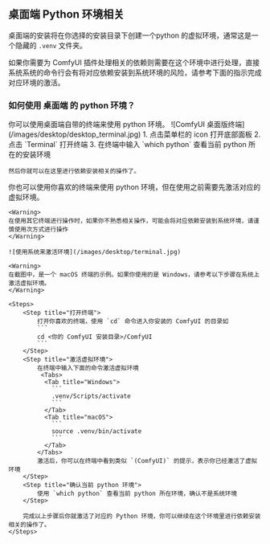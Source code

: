 ## 桌面端 Python 环境相关

桌面端的安装将在你选择的安装目录下创建一个python 的虚拟环境，通常这是一个隐藏的 `.venv` 文件夹。

如果你需要为 ComfyUI 插件处理相关的依赖则需要在这个环境中进行处理，直接系统系统的命令行会有将对应依赖安装到系统环境的风险，请参考下面的指示完成对应环境的激活。

### 如何使用 桌面端 的 python 环境？

<Tabs>
  <Tab title="Desktop(推荐)">
    你可以使用桌面端自带的终端来使用 python 环境。
    ![ComfyUI 桌面版终端](/images/desktop/desktop_terminal.jpg)
    1. 点击菜单栏的 icon 打开底部面板
    2. 点击 `Terminal` 打开终端
    3. 在终端中输入 `which python` 查看当前 python 所在的安装环境

    然后你就可以在这里进行依赖安装相关的操作了。
  </Tab>
  <Tab title="Terminal">
    你也可以使用你喜欢的终端来使用 python 环境，但在使用之前需要先激活对应的虚拟环境。

    <Warning>
    在使用其它终端进行操作时，如果你不熟悉相关操作，可能会将对应依赖安装到系统环境，请谨慎使用次方式进行操作
    </Warning>

    ![使用系统来激活环境](/images/desktop/terminal.jpg)

    <Warning>
    在截图中，是一个 macOS 终端的示例。如果你使用的是 Windows，请参考以下步骤在系统上激活虚拟环境。
    </Warning>

    <Steps>
        <Step title="打开终端">
            打开你喜欢的终端，使用 `cd` 命令进入你安装的 ComfyUI 的目录如
            ```
            cd <你的 ComfyUI 安装目录>/ComfyUI
            ```
        </Step>
        <Step title="激活虚拟环境">
            在终端中输入下面的命令激活虚拟环境
             <Tabs>
              <Tab title="Windows">
                ```
                .venv/Scripts/activate
                ```
              </Tab>
              <Tab title="macOS">
                ```
                source .venv/bin/activate
                ```
              </Tab>
            </Tabs>
            激活后，你可以在终端中看到类似 `(ComfyUI)` 的提示，表示你已经激活了虚拟环境
        </Step>
        <Step title="确认当前 python 环境">
            使用 `which python` 查看当前 python 所在环境，确认不是系统环境
        </Step>
        
        完成以上步骤后你就激活了对应的 Python 环境，你可以继续在这个环境里进行依赖安装相关的操作了。
    </Steps>
  </Tab>
</Tabs>
